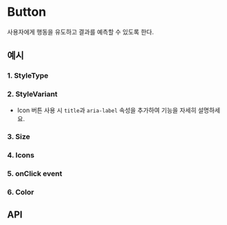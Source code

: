 
<Meta of={ButtonStories} component={Button} />

# Button

사용자에게 행동을 유도하고 결과를 예측할 수 있도록 한다.

## 예시

### 1. StyleType

<Canvas of={ButtonStories.StyleTypeButton} />

### 2. StyleVariant

<Canvas of={ButtonStories.FilledStyleVariantButton} />
<Canvas of={ButtonStories.OutlinedStyleVariantButton} />
<Canvas of={ButtonStories.GhostStyleVariantButton} />
<Canvas of={ButtonStories.IconStyleVariantButton} />

- Icon 버튼 사용 시 `title`과 `aria-label` 속성을 추가하여 기능을 자세히 설명하세요.

### 3. Size

<Canvas of={ButtonStories.ButtonOfSizes} />

### 4. Icons

<Canvas of={ButtonStories.ButtonWithIcons} />

### 5. onClick event

<Canvas of={ButtonStories.ButtonWithClickEvent} />

### 6. Color

<Canvas of={ButtonStories.DangerButton} />
<Canvas of={ButtonStories.WarningButton} />
<Canvas of={ButtonStories.SuccessButton} />
<Canvas of={ButtonStories.InformationButton} />

## API

<ArgTypes of={ButtonStories} />
